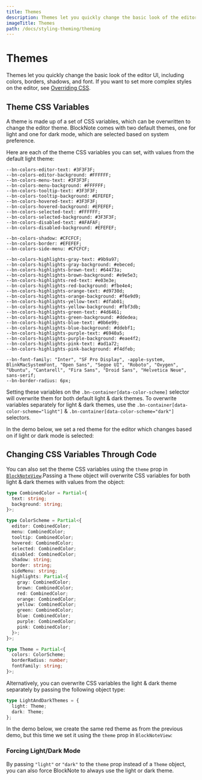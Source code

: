 ```yaml
---
title: Themes
description: Themes let you quickly change the basic look of the editor UI, including colors, borders, shadows, and font.
imageTitle: Themes
path: /docs/styling-theming/theming
---
```



# Themes

Themes let you quickly change the basic look of the editor UI, including colors, borders, shadows, and font. If you want to set more complex styles on the editor, see [Overriding CSS](TODO).

## Theme CSS Variables

A theme is made up of a set of CSS variables, which can be overwritten to change the editor theme. BlockNote comes with two default themes, one for light and one for dark mode, which are selected based on system preference.

Here are each of the theme CSS variables you can set, with values from the default light theme:

```
--bn-colors-editor-text: #3F3F3F;
--bn-colors-editor-background: #FFFFFF;
--bn-colors-menu-text: #3F3F3F;
--bn-colors-menu-background: #FFFFFF;
--bn-colors-tooltip-text: #3F3F3F;
--bn-colors-tooltip-background: #EFEFEF;
--bn-colors-hovered-text: #3F3F3F;
--bn-colors-hovered-background: #EFEFEF;
--bn-colors-selected-text: #FFFFFF;
--bn-colors-selected-background: #3F3F3F;
--bn-colors-disabled-text: #AFAFAF;
--bn-colors-disabled-background: #EFEFEF;

--bn-colors-shadow: #CFCFCF;
--bn-colors-border: #EFEFEF;
--bn-colors-side-menu: #CFCFCF;

--bn-colors-highlights-gray-text: #9b9a97;
--bn-colors-highlights-gray-background: #ebeced;
--bn-colors-highlights-brown-text: #64473a;
--bn-colors-highlights-brown-background: #e9e5e3;
--bn-colors-highlights-red-text: #e03e3e;
--bn-colors-highlights-red-background: #fbe4e4;
--bn-colors-highlights-orange-text: #d9730d;
--bn-colors-highlights-orange-background: #f6e9d9;
--bn-colors-highlights-yellow-text: #dfab01;
--bn-colors-highlights-yellow-background: #fbf3db;
--bn-colors-highlights-green-text: #4d6461;
--bn-colors-highlights-green-background: #ddedea;
--bn-colors-highlights-blue-text: #0b6e99;
--bn-colors-highlights-blue-background: #ddebf1;
--bn-colors-highlights-purple-text: #6940a5;
--bn-colors-highlights-purple-background: #eae4f2;
--bn-colors-highlights-pink-text: #ad1a72;
--bn-colors-highlights-pink-background: #f4dfeb;

--bn-font-family: "Inter", "SF Pro Display", -apple-system, BlinkMacSystemFont, "Open Sans", "Segoe UI", "Roboto", "Oxygen", "Ubuntu", "Cantarell", "Fira Sans", "Droid Sans", "Helvetica Neue", sans-serif;
--bn-border-radius: 6px;
```

Setting these variables on the `.bn-container[data-color-scheme]` selector will overwrite them for both default light & dark themes. To overwrite variables separately for light & dark themes, use the `.bn-container[data-color-scheme="light"]` & `.bn-container[data-color-scheme="dark"]` selectors.

In the demo below, we set a red theme for the editor which changes based on if light or dark mode is selected:

<Example name="theming/theming-css-variables" />

## Changing CSS Variables Through Code

You can also set the theme CSS variables using the `theme` prop in [`BlockNoteView`](TODO).Passing a `Theme` object will overwrite CSS variables for both light & dark themes with values from the object:

```ts
type CombinedColor = Partial<{
  text: string;
  background: string;
}>;

type ColorScheme = Partial<{
  editor: CombinedColor;
  menu: CombinedColor;
  tooltip: CombinedColor;
  hovered: CombinedColor;
  selected: CombinedColor;
  disabled: CombinedColor;
  shadow: string;
  border: string;
  sideMenu: string;
  highlights: Partial<{
    gray: CombinedColor;
    brown: CombinedColor;
    red: CombinedColor;
    orange: CombinedColor;
    yellow: CombinedColor;
    green: CombinedColor;
    blue: CombinedColor;
    purple: CombinedColor;
    pink: CombinedColor;
  }>;
}>;

type Theme = Partial<{
  colors: ColorScheme;
  borderRadius: number;
  fontFamily: string;
}>;
```

Alternatively, you can overwrite CSS variables the light & dark theme separately by passing the following object type:

```ts
type LightAndDarkThemes = {
  light: Theme;
  dark: Theme;
};
```

In the demo below, we create the same red theme as from the previous demo, but this time we set it using the `theme` prop in `BlockNoteView`:

<Example name="theming/theming-css-variables-code" />

### Forcing Light/Dark Mode

By passing `"light"` or `"dark"` to the `theme` prop instead of a `Theme` object, you can also force BlockNote to always use the light or dark theme.